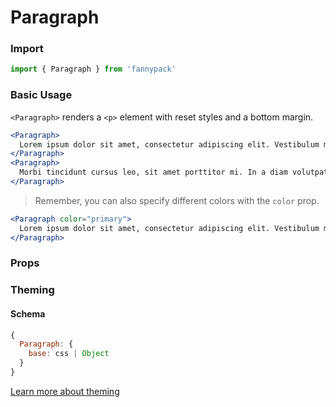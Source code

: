 
# Paragraph

### Import

```jsx
import { Paragraph } from 'fannypack'
```

### Basic Usage

`<Paragraph>` renders a `<p>` element with reset styles and a bottom margin.

```.jsx
<Paragraph>
  Lorem ipsum dolor sit amet, consectetur adipiscing elit. Vestibulum metus justo, blandit ut leo in, molestie pretium mauris. Pellentesque eros elit, interdum eget mauris et, ultrices auctor nisl. Praesent a dolor vel nulla vehicula lacinia. Proin iaculis ligula nulla.
</Paragraph>
<Paragraph>
  Morbi tincidunt cursus leo, sit amet porttitor mi. In a diam volutpat, blandit felis eu, viverra nunc. Nullam molestie iaculis elit, non placerat massa. In et consectetur lorem. Vivamus feugiat iaculis aliquet. Nunc laoreet augue in leo venenatis, id condimentum nisl eleifend.
</Paragraph>
```

> Remember, you can also specify different colors with the `color` prop.

```.jsx
<Paragraph color="primary">
  Lorem ipsum dolor sit amet, consectetur adipiscing elit. Vestibulum metus justo, blandit ut leo in, molestie pretium mauris. Pellentesque eros elit, interdum eget mauris et, ultrices auctor nisl. Praesent a dolor vel nulla vehicula lacinia. Proin iaculis ligula nulla.
</Paragraph>
```

### Props

<PropsTable component={Paragraph} />

### Theming

#### Schema

```jsx
{
  Paragraph: {
    base: css | Object
  }
}
```

[Learn more about theming](/styling#theming)
